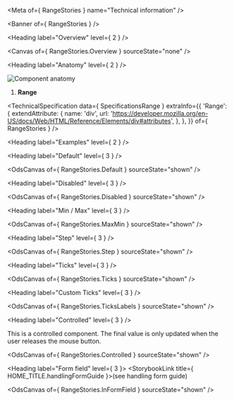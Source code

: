 
<Meta of={ RangeStories } name="Technical information" />

<Banner of={ RangeStories } />

<Heading label="Overview" level={ 2 } />

<Canvas of={ RangeStories.Overview } sourceState="none" />

<Heading label="Anatomy" level={ 2 } />

![Component anatomy](components/range/anatomy-tech.png "Component anatomy")

1. **Range**

<TechnicalSpecification
  data={ SpecificationsRange }
  extraInfo={{
    'Range': {
      extendAttribute: {
        name: 'div',
        url: 'https://developer.mozilla.org/en-US/docs/Web/HTML/Reference/Elements/div#attributes',
      },
    },
  }}
  of={ RangeStories } />

<Heading label="Examples" level={ 2 } />

<Heading label="Default" level={ 3 } />

<OdsCanvas of={ RangeStories.Default } sourceState="shown" />

<Heading label="Disabled" level={ 3 } />

<OdsCanvas of={ RangeStories.Disabled } sourceState="shown" />

<Heading label="Min / Max" level={ 3 } />

<OdsCanvas of={ RangeStories.MaxMin } sourceState="shown" />

<Heading label="Step" level={ 3 } />

<OdsCanvas of={ RangeStories.Step } sourceState="shown" />

<Heading label="Ticks" level={ 3 } />

<OdsCanvas of={ RangeStories.Ticks } sourceState="shown" />

<Heading label="Custom Ticks" level={ 3 } />

<OdsCanvas of={ RangeStories.TicksLabels } sourceState="shown" />

<Heading label="Controlled" level={ 3 } />

This is a controlled component. The final value is only updated when the user releases the mouse button.

<OdsCanvas of={ RangeStories.Controlled } sourceState="shown" />

<Heading label="Form field" level={ 3 }>
  <StorybookLink title={ HOME_TITLE.handlingFormGuide }>(see handling form guide)</StorybookLink>
</Heading>

<OdsCanvas of={ RangeStories.InFormField } sourceState="shown" />

